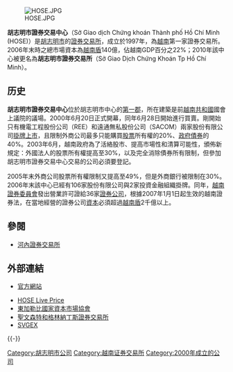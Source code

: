 {{Infobox organization
| name             = 胡志明市證券交易所<br>{{small|(Sở Giao dịch Chứng khoán Thành phố Hồ Chí Minh)}}
| image            = Hochiminh Stock Exchange.png
| abbreviation        = HOSE
| headquarters        = 16 Vo Van Kiet Str, Nguyen Thai Binh Ward, 
District 1, Ho Chi Minh city
| leader_title        = [[法定代表人|法定代表人]]
| leader_name         = Mr. Le Hai Tra – C.E.O
| leader_title2       = 電話
| leader_name2        = (+84 28) 3821 7713
| leader_title3       = 傳真
| leader_name3        = (+84 28) 3821 7452
| website             = www.hsx.vn
}}
[[File:HOSE.JPG|thumb]]

'''胡志明市證券交易中心'''（Sở Giao dịch Chứng khoán Thành phố Hồ Chí Minh (HOSE)）是[[胡志明市|胡志明市]]的[[證券交易所|證券交易所]]，成立於1997年，為[[越南|越南]]第一家證券交易所。2006年末時之總市場資本為[[越南盾|越南盾]]140億，佔越南GDP百分之22%；2010年該中心被更名為'''胡志明市證券交易所'''（{{vi}}Sở Giao Dịch Chứng Khoán Tp Hồ Chí Minh）。

==历史==
'''胡志明市證券交易中心'''位於胡志明市中心的[[胡志明市第一郡|第一郡]]，所在建築是前[[越南共和國|越南共和國]]國會上議院的議場。2000年6月20日正式開幕，同年6月28日開始進行買賣。剛開始只有機電工程股份公司（REE）和遠通無私股份公司（SACOM）兩家股份有限公司[[股票上市|掛牌上市]]，且限制外商公司最多只能購買[[股票|股票]]所有權的20%、[[國債|政府債券]]的40%。2003年6月，越南政府為了活絡股市、提高市場性和清算可能性，頒佈新規定：外國法人的股票所有權提高至30%，以及完全消除債券所有限制，但參加胡志明市證券交易中心交易的公司必須要登記。

2005年末外商公司股票所有權限制又提高至49%，但是外商銀行被限制在30%。2006年末該中心已經有106家股份有限公司與2家投資金融組織掛牌。同年，[[越南證券委員會|越南證券委員會]]發出營業許可證給36家[[投資銀行|證券公司]]，根據2007年1月1日起生效的越南證券法，在當地經營的證券公司[[資本|資本]]必須超過[[越南盾|越南盾]]2千億以上。

==參閱==
*[[河內證券交易所|河內證券交易所]]

== 外部連結 ==
* {{vi}}[https://web.archive.org/web/20110929051542/http://www.hsx.vn/hsx/Default.aspx 官方網站]
* [https://web.archive.org/web/20140504152355/http://www.hsx.vn/hsx/hose_livesecurity.htm HOSE Live Price]
*[https://www.cmaec.org 東加勒比國家資本市場協會]
* [[聖文森特和格林納丁斯證券交易所|聖文森特和格林納丁斯證券交易所]] 
* [https://www.svgex.com.vc SVGEX]{{Dead link|date=2019年11月 |bot=InternetArchiveBot |fix-attempted=yes }}
{{-}}
{{世界交易所联合会|state=collapsed}}

[[Category:胡志明市公司|Category:胡志明市公司]]
[[Category:越南证券交易所|Category:越南证券交易所]]
[[Category:2000年成立的公司|Category:2000年成立的公司]]
